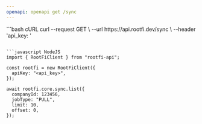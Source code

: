 ```yaml
---
openapi: openapi get /sync
---
```


<RequestExample>
```bash cURL
curl --request GET \
  --url https://api.rootfi.dev/sync \
  --header 'api_key: <api-key>'

````

```javascript NodeJS
import { RootFiClient } from "rootfi-api";

const rootfi = new RootFiClient({
  apiKey: "<api_key>",
});

await rootfi.core.sync.list({
  companyId: 123456,
  jobType: "PULL",
  limit: 10,
  offset: 0,
});
````

</RequestExample>
